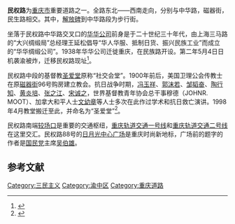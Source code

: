 {{Infobox China Road
|路牌类型=Shanghai
|中文道路名称=民权路
|道路英文名=Minquan Rd.
|走向1=
|走向2=
|走向1(E)=
|走向2(E)=
|图片=
|图片说明=
|道路属性=
|道路总长度=
|车速限制=
|行车线数量=
|所在地区=[[渝中区|渝中区]]
|起点=[[解放碑|解放碑]]
|终点=[[较场口|较场口]]
|道路命名日期=
|命名缘由=孙文[[三民主义|三民主义]]
|道路旧名=
|道路动工日期=
|通车日期=
|路段主要建筑=
|收费=无
}}
'''民权路'''为[[重庆市|重庆市]]重要道路之一。全路东北——西南走向，分别与中华路，磁器街，民生路相交。其中，[[解放碑|解放碑]]到中华路段为步行街。

坐落于民权路中华路交叉口的[[华华公司|华华公司]]前身是于二十世纪三十年代，由上海三马路的“大兴绸缎局”总经理王延松倡导“华人华服、抵制日货、振兴民族工业”而成立的“华华绸缎公司”。1938年华华公司迁徙重庆，在民族路开设。第二年5月4日日机袭渝被炸，迁移民权路现址<ref>{{Cite web |url=http://www.xuruhui.com/viewnews.asp?news_id=728 |title=王延松与“华华公司” |accessdate=2011-02-21 |archive-date=2016-03-04 |archive-url=https://web.archive.org/web/20160304063111/http://www.xuruhui.com/viewnews.asp?news_id=728 |dead-url=no }}</ref>。

民权路中段的基督教[[圣爱堂|圣爱堂]]原称“社交会堂”。1900年前后，美国卫理公会传教士在原[[磁器街|磁器街]]96号购房建立教会。抗日战争时期，[[冯玉祥|冯玉祥]]、[[郭沫若|郭沫若]]、[[邹韬奋|邹韬奋]]、[[陶行知|陶行知]]、[[黄炎培|黄炎培]]、[[张之江|张之江]]、[[宋诚之|宋诚之]]，世界基督教青年协会总干事穆德（JOHNR. MOOT）、加拿大和平人士[[文幼章|文幼章]]等人士多次在此作过学术和抗日救亡演讲。1998年4月教堂搬迁至此，并命名为“圣爱堂”<ref>{{Cite web |url=http://www.cqagape.org/?page_id=212 |title=重庆圣爱堂简介 |access-date=2011-02-21 |archive-url=https://web.archive.org/web/20101228224818/http://www.cqagape.org/?page_id=212 |archive-date=2010-12-28 |dead-url=yes }}</ref>。

民权路南端[[较场口|较场口]]是重要的交通枢纽，[[重庆轨道交通一号线|重庆轨道交通一号线]]和[[重庆轨道交通二号线|重庆轨道交通二号线]]在这里交汇。民权路88号的[[日月光中心广场_(重庆)|日月光中心广场]]是重庆时尚新地标，广场前的题字的作者是[[国民党|国民党]]主席[[吴伯雄|吴伯雄]]。

==参考文献==
{{reflist}}

[[Category:三民主义|Category:三民主义]]
[[Category:渝中区|Category:渝中区]]
[[Category:重庆道路|Category:重庆道路]]